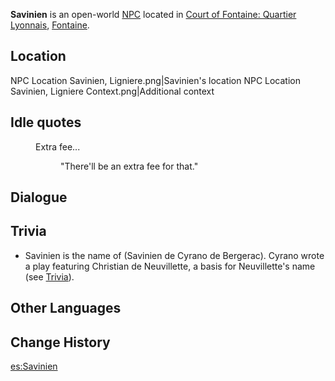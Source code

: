 {{Character Infobox
|type             = Open-World NPC
|image            = NPC Savinien.png
|realname         = <!-- Optional, if different from in-game name -->
|deceased         = <!-- Past (for deceased prior to events of the game) or free response -->
|region           = Fontaine
|location         = Fontaine
|affiliation       = 
|title            = Champion Duelist

|ancestry         = <!-- Clan/family -->
|father           = 
|mother           = 
|spouse           = 
|sibling          = 
|child            = 
|relative         = 

|voiceEN          = 
|voiceCN          = 
|voiceJP          = 
|voiceKR          = 
|dialoguereward   = 
}}
'''Savinien''' is an open-world [[NPC]] located in [[Court of Fontaine: Quartier Lyonnais]], [[Fontaine]].

==Location==
<gallery>
NPC Location Savinien, Ligniere.png|Savinien's location
NPC Location Savinien, Ligniere Context.png|Additional context
</gallery>

==Idle quotes==
{{Dialogue Start}}
: {{DIcon|Idle}} Extra fee...
:: {{A|VO Savinien 01.ogg}} "There'll be an extra fee for that."
{{Dialogue End}}

==Dialogue==
{{Transclude|Ligniere|Dialogue}}

==Trivia==
* Savinien is the name of {{w|Cyrano de Bergerac}} (Savinien de Cyrano de Bergerac). Cyrano wrote a play featuring Christian de Neuvillette, a basis for Neuvillette's name (see [[Neuvillette/Lore#Etymology|Trivia]]).

==Other Languages==
{{Other Languages|default_hidden=1
|en      = Savinien
|zhs     = 萨维尼恩
|zhs_rm  = Sàwéiní'ēn
|zht     = 薩維尼恩
|zht_rm  = Sàwéiní'ēn
|ja      = サヴィニアン
|ja_rm   = Savinian
|ko      = 사비뇽
|es      = Savinien
|fr      = Savinien
|ru      = Савиньен
|th      = Savinien
|vi      = Savinien
|de      = Savinien
|id      = Savinien
|pt      = Savinien
|tr      = Savinien
|it      = Savinien
}}

==Change History==
{{Change History|4.0}}
<!--
==References==
{{Reflist}}
-->

[[es:Savinien]]